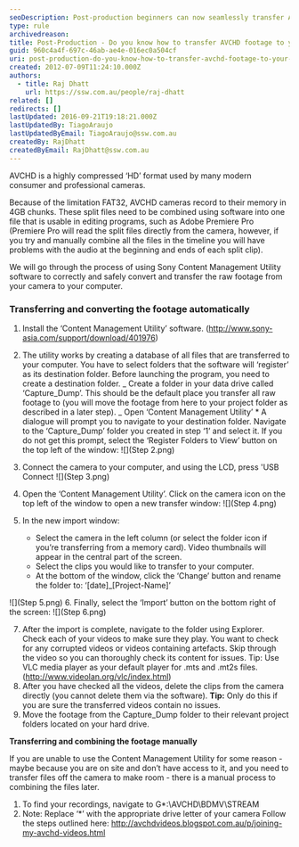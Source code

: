 ```yaml
---
seoDescription: Post-production beginners can now seamlessly transfer AVCHD footage to their computer using Sony's Content Management Utility software.
type: rule
archivedreason:
title: Post-Production - Do you know how to transfer AVCHD footage to your computer?
guid: 960c4a4f-697c-46ab-ae4e-016ec0a504cf
uri: post-production-do-you-know-how-to-transfer-avchd-footage-to-your-computer
created: 2012-07-09T11:24:10.000Z
authors:
  - title: Raj Dhatt
    url: https://ssw.com.au/people/raj-dhatt
related: []
redirects: []
lastUpdated: 2016-09-21T19:18:21.000Z
lastUpdatedBy: TiagoAraujo
lastUpdatedByEmail: TiagoAraujo@ssw.com.au
createdBy: RajDhatt
createdByEmail: RajDhatt@ssw.com.au
---
```


AVCHD is a highly compressed ‘HD’ format used by many modern consumer and professional cameras.

Because of the limitation FAT32, AVCHD cameras record to their memory in 4GB chunks. These split files need to be combined using software into one file that is usable in editing programs, such as Adobe Premiere Pro (Premiere Pro will read the split files directly from the camera, however, if you try and manually combine all the files in the timeline you will have problems with the audio at the beginning and ends of each split clip).

We will go through the process of using Sony Content Management Utility software to correctly and safely convert and transfer the raw footage from your camera to your computer.
### Transferring and converting the footage automatically

1. Install the ‘Content Management Utility’ software. (http://www.sony-asia.com/support/download/401976)
2. The utility works by creating a database of all files that are transferred to your computer. You have to select folders that the software will ‘register’ as its destination folder. Before launching the program, you need to create a destination folder.
   _ Create a folder in your data drive called ‘Capture_Dump’. This should be the default place you transfer all raw footage to (you will move the footage from here to your project folder as described in a later step).
   _ Open ‘Content Management Utility’ \* A dialogue will prompt you to navigate to your destination folder. Navigate to the ‘Capture_Dump’ folder you created in step ‘1’ and select it. If you do not get this prompt, select the ‘Register Folders to View’ button on the top left of the window:
   ![](Step 2.png)

3. Connect the camera to your computer, and using the LCD, press 'USB Connect
   ![](Step 3.png)

4. Open the ‘Content Management Utility’. Click on the camera icon on the top left of the window to open a new transfer window:
   ![](Step 4.png)

5. In the new import window:
   - Select the camera in the left column (or select the folder icon if you’re transferring from a memory card). Video thumbnails will appear in the central part of the screen.
   - Select the clips you would like to transfer to your computer.
   - At the bottom of the window, click the ‘Change’ button and rename the folder to: ‘[date]\_[Project-Name]’

![](Step 5.png)
6. Finally, select the ‘Import’ button on the bottom right of the screen:
![](Step 6.png)

7. After the import is complete, navigate to the folder using Explorer. Check each of your videos to make sure they play. You want to check for any corrupted videos or videos containing artefacts. Skip through the video so you can thoroughly check its content for issues. Tip: Use VLC media player as your default player for .mts and .mt2s files. (http://www.videolan.org/vlc/index.html)
8. After you have checked all the videos, delete the clips from the camera directly (you cannot delete them via the software).
   **Tip:** Only do this if you are sure the transferred videos contain no issues.
9. Move the footage from the Capture_Dump folder to their relevant project folders located on your hard drive.

**Transferring and combining the footage manually**

If you are unable to use the Content Management Utility for some reason - maybe because you are on site and don’t have access to it, and you need to transfer files off the camera to make room - there is a manual process to combining the files later.

1. To find your recordings, navigate to G\*:\AVCHD\BDMV\STREAM
2. Note: Replace ‘\*’ with the appropriate drive letter of your camera
   Follow the steps outlined here: http://avchdvideos.blogspot.com.au/p/joining-my-avchd-videos.html
